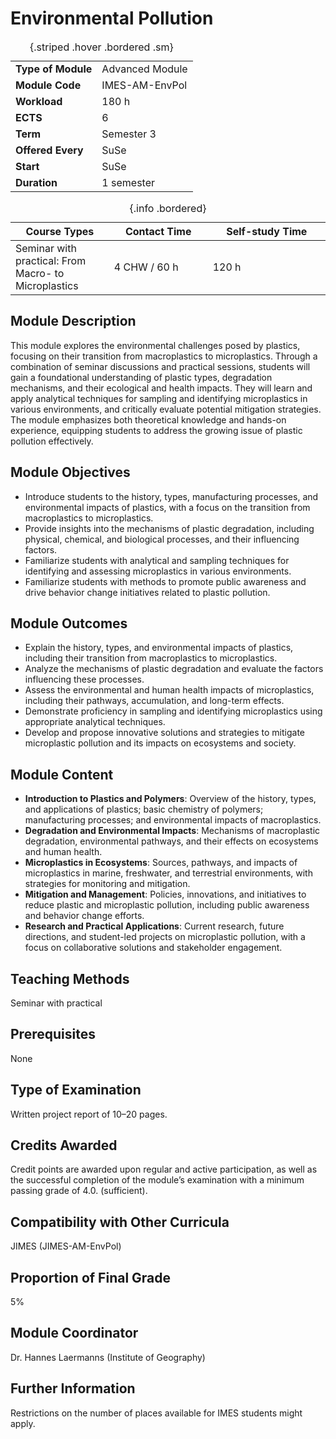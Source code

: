 # Environmental Pollution {.unnumbered}

| | |
|----|---|
| **Type of Module** | Advanced Module |
| **Module Code** | IMES-AM-EnvPol |
| **Workload** | 180 h |
| **ECTS** | 6 |
| **Term** | Semester 3 |
| **Offered Every** | SuSe |
| **Start** | SuSe |
| **Duration** | 1 semester |
: {.striped .hover .bordered .sm}

| Course Types | Contact Time | Self-study Time | 
|--------------|--------------|-----------------|
| Seminar with practical: From Macro- to Microplastics | 4 CHW / 60 h | 120 h |
: {.info .bordered}

## Module Description

This module explores the environmental challenges posed by plastics, focusing on their transition from macroplastics to microplastics. Through a combination of seminar discussions and practical sessions, students will gain a foundational understanding of plastic types, degradation mechanisms, and their ecological and health impacts. They will learn and apply analytical techniques for sampling and identifying microplastics in various environments, and critically evaluate potential mitigation strategies. The module emphasizes both theoretical knowledge and hands-on experience, equipping students to address the growing issue of plastic pollution effectively.

## Module Objectives

- Introduce students to the history, types, manufacturing processes, and environmental impacts of plastics, with a focus on the transition from macroplastics to microplastics.
- Provide insights into the mechanisms of plastic degradation, including physical, chemical, and biological processes, and their influencing factors.
- Familiarize students with analytical and sampling techniques for identifying and assessing microplastics in various environments.
- Familiarize students with methods to promote public awareness and drive behavior change initiatives related to plastic pollution.

## Module Outcomes

- Explain the history, types, and environmental impacts of plastics, including their transition from macroplastics to microplastics.
- Analyze the mechanisms of plastic degradation and evaluate the factors influencing these processes.
- Assess the environmental and human health impacts of microplastics, including their pathways, accumulation, and long-term effects.
- Demonstrate proficiency in sampling and identifying microplastics using appropriate analytical techniques.
- Develop and propose innovative solutions and strategies to mitigate microplastic pollution and its impacts on ecosystems and society.

## Module Content

- **Introduction to Plastics and Polymers**: Overview of the history, types, and applications of plastics; basic chemistry of polymers; manufacturing processes; and environmental impacts of macroplastics.
- **Degradation and Environmental Impacts**: Mechanisms of macroplastic degradation, environmental pathways, and their effects on ecosystems and human health.
- **Microplastics in Ecosystems**: Sources, pathways, and impacts of microplastics in marine, freshwater, and terrestrial environments, with strategies for monitoring and mitigation.
- **Mitigation and Management**: Policies, innovations, and initiatives to reduce plastic and microplastic pollution, including public awareness and behavior change efforts.
- **Research and Practical Applications**: Current research, future directions, and student-led projects on microplastic pollution, with a focus on collaborative solutions and stakeholder engagement.

## Teaching Methods

Seminar with practical

## Prerequisites

None

## Type of Examination

Written project report of 10–20 pages.

## Credits Awarded

Credit points are awarded upon regular and active participation, as well as the successful completion of the module's examination with a minimum passing grade of 4.0. (sufficient).

## Compatibility with Other Curricula

JIMES (JIMES-AM-EnvPol)

## Proportion of Final Grade

5%

## Module Coordinator

Dr. Hannes Laermanns (Institute of Geography)

## Further Information

Restrictions on the number of places available for IMES students might apply.
